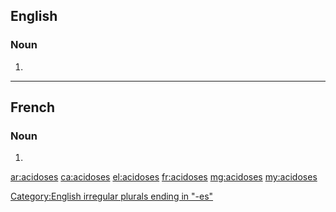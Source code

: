 ==English==

===Noun===
{{head|en|noun plural form}}

# {{plural of|acidosis|lang=en}}

[[Category:English irregular plurals ending in "-es"]]

----

==French==

===Noun===
{{head|fr|noun plural form|g=?}}

# {{plural of|acidose|lang=fr}}

[[ar:acidoses]]
[[ca:acidoses]]
[[el:acidoses]]
[[fr:acidoses]]
[[mg:acidoses]]
[[my:acidoses]]